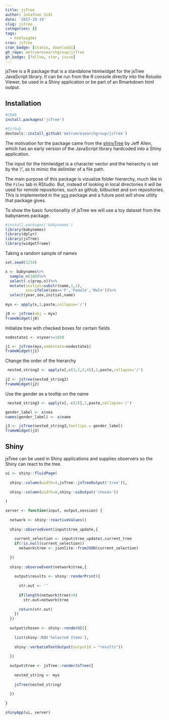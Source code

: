 ```yaml
---
title: jsTree
author: Jonathan Sidi
date: '2017-10-19'
slug: jstree
categories: []
tags:
  - htmlwigdet
cran: jsTree
cran_badge: [status, downloads]
gh_repo: metrumresearchgroup/jsTree
gh_badge: [follow, star, issue]
---
```


jsTree is a R package that is a standalone htmlwidget for the jsTree JavaScript library. It can be run from the R console directly into the Rstudio Viewer, be used in a Shiny application or be part of an Rmarkdown html output.

## Installation

```r
#CRAN
install.packages('jsTree')

#Github
devtools::install_github('metrumresearchgroup/jsTree')
```

The motivation for the package came from the [shinyTree](https://github.com/trestletech/shinyTree) by Jeff Allen, which has an early version of the JavaScript library hardcoded into a Shiny application.

The input for the htmlwidget is a character vector and the heirarchy is set by the '/', as to mimic the delimiter of a file path. 

The main purpose of this package is vizualize folder hierarchy, much like in the `Files` tab in RStudio. But, instead of looking in local directories it will be used for remote repositories, such as github, bitbucket and svn repositories. This is implemented in the [vcs](https://github.com/metrumresearchgroup/vcs) package and a future post will show utility that package gives.

To show the basic functionality of jsTree we will use a toy dataset from the babynames package.

```r
#install.packages('babynames')
library(babynames)
library(dplyr)
library(jsTree)
library(widgetframe)
```

Taking a random sample of names
```r
set.seed(1234)

x <- babynames%>%
  sample_n(100)%>%
  select(-c(prop,n))%>%
  mutate(initial=substr(name,1,1),
         sex=ifelse(sex=='F','Female','Male'))%>%
  select(year,sex,initial,name)
  
myx <- apply(x,1,paste,collapse='/')

j0 <- jsTree(obj = myx)
frameWidget(j0)
```

Initialize tree with checked boxes for certain fields
```r
nodestate1 <- x$year<=1920

j1 <- jsTree(myx,nodestate=nodestate1)
frameWidget(j1)
```

Change the order of the hierarchy
```r
 nested_string2 <- apply(x[,c(3,1,2,4)],1,paste,collapse='/')
 
j2 <- jsTree(nested_string2)
frameWidget(j2)
```

Use the gender as a tooltip on the name
```r
 nested_string3 <- apply(x[,-c(2)],1,paste,collapse='/')

gender_label <- x$sex
names(gender_label) <- x$name

j3 <- jsTree(nested_string3,tooltips = gender_label)
frameWidget(j3)
```

## Shiny

jsTree can be used in Shiny applications and supplies observers so the Shiny can react to the tree.

```r

ui <- shiny::fluidPage(
  
  shiny::column(width=4,jsTree::jsTreeOutput('tree')),
  
  shiny::column(width=8,shiny::uiOutput('chosen'))
  
)

server <- function(input, output,session) {
  
  network <- shiny::reactiveValues()
  
  shiny::observeEvent(input$tree_update,{
    
    current_selection <- input$tree_update$.current_tree
    if(!is.null(current_selection)) 
      network$tree <- jsonlite::fromJSON(current_selection)
    
  })
  
  shiny::observeEvent(network$tree,{
    
    output$results <- shiny::renderPrint({
      
      str.out <- ''
      
      if(length(network$tree)>0)
        str.out=network$tree
      
      return(str.out)
    })    
  })
  
  output$chosen <- shiny::renderUI({
    
    list(shiny::h3('Selected Items'),
         
    shiny::verbatimTextOutput(outputId = "results"))
    
  })
  
  output$tree <- jsTree::renderJsTree({
    
    nested_string <- myx
    
    jsTree(nested_string)
    
  })
  
}

shinyApp(ui, server)
```